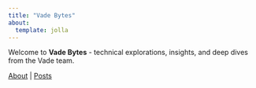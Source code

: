 ```yaml
---
title: "Vade Bytes"
about:
  template: jolla
---
```


Welcome to **Vade Bytes** - technical explorations, insights, and deep dives from the Vade team.

[About](about.qmd) | [Posts](posts.qmd)
